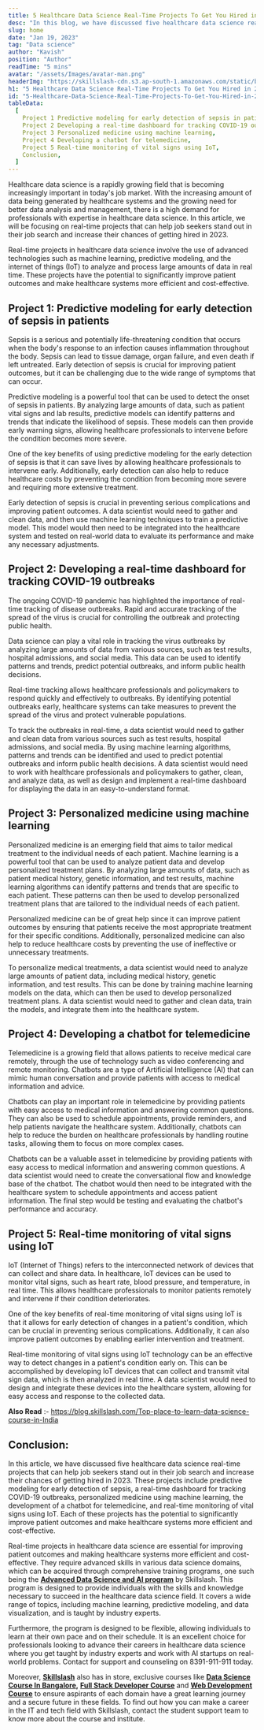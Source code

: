 ```yaml
---
title: 5 Healthcare Data Science Real-Time Projects To Get You Hired in 2023
desc: "In this blog, we have discussed five healthcare data science real-time projects that can help job seekers stand out in their job search "
slug: home
date: "Jan 19, 2023"
tag: "Data science"
author: "Kavish"
position: "Author"
readTime: "5 mins"
avatar: "/assets/Images/avatar-man.png"
headerImg: "https://skillslash-cdn.s3.ap-south-1.amazonaws.com/static/blog/5-health-care-real-time-projects-to-get-hired-at-2023.jpeg"
h1: "5 Healthcare Data Science Real-Time Projects To Get You Hired in 2023"
id: "5-Healthcare-Data-Science-Real-Time-Projects-To-Get-You-Hired-in-2023"
tableData:
  [
    Project 1 Predictive modeling for early detection of sepsis in patients,
    Project 2 Developing a real-time dashboard for tracking COVID-19 outbreaks,
    Project 3 Personalized medicine using machine learning,
    Project 4 Developing a chatbot for telemedicine,
    Project 5 Real-time monitoring of vital signs using IoT,
    Conclusion,
  ]
---
```


Healthcare data science is a rapidly growing field that is becoming increasingly important in today's job market. With the increasing amount of data being generated by healthcare systems and the growing need for better data analysis and management, there is a high demand for professionals with expertise in healthcare data science. In this article, we will be focusing on real-time projects that can help job seekers stand out in their job search and increase their chances of getting hired in 2023.

Real-time projects in healthcare data science involve the use of advanced technologies such as machine learning, predictive modeling, and the internet of things (IoT) to analyze and process large amounts of data in real time. These projects have the potential to significantly improve patient outcomes and make healthcare systems more efficient and cost-effective.

## Project 1: Predictive modeling for early detection of sepsis in patients

Sepsis is a serious and potentially life-threatening condition that occurs when the body's response to an infection causes inflammation throughout the body. Sepsis can lead to tissue damage, organ failure, and even death if left untreated. Early detection of sepsis is crucial for improving patient outcomes, but it can be challenging due to the wide range of symptoms that can occur.

Predictive modeling is a powerful tool that can be used to detect the onset of sepsis in patients. By analyzing large amounts of data, such as patient vital signs and lab results, predictive models can identify patterns and trends that indicate the likelihood of sepsis. These models can then provide early warning signs, allowing healthcare professionals to intervene before the condition becomes more severe.

One of the key benefits of using predictive modeling for the early detection of sepsis is that it can save lives by allowing healthcare professionals to intervene early. Additionally, early detection can also help to reduce healthcare costs by preventing the condition from becoming more severe and requiring more extensive treatment.

Early detection of sepsis is crucial in preventing serious complications and improving patient outcomes. A data scientist would need to gather and clean data, and then use machine learning techniques to train a predictive model. This model would then need to be integrated into the healthcare system and tested on real-world data to evaluate its performance and make any necessary adjustments.

## Project 2: Developing a real-time dashboard for tracking COVID-19 outbreaks

The ongoing COVID-19 pandemic has highlighted the importance of real-time tracking of disease outbreaks. Rapid and accurate tracking of the spread of the virus is crucial for controlling the outbreak and protecting public health.

Data science can play a vital role in tracking the virus outbreaks by analyzing large amounts of data from various sources, such as test results, hospital admissions, and social media. This data can be used to identify patterns and trends, predict potential outbreaks, and inform public health decisions.

Real-time tracking allows healthcare professionals and policymakers to respond quickly and effectively to outbreaks. By identifying potential outbreaks early, healthcare systems can take measures to prevent the spread of the virus and protect vulnerable populations.

To track the outbreaks in real-time, a data scientist would need to gather and clean data from various sources such as test results, hospital admissions, and social media. By using machine learning algorithms, patterns and trends can be identified and used to predict potential outbreaks and inform public health decisions. A data scientist would need to work with healthcare professionals and policymakers to gather, clean, and analyze data, as well as design and implement a real-time dashboard for displaying the data in an easy-to-understand format.

## Project 3: Personalized medicine using machine learning

Personalized medicine is an emerging field that aims to tailor medical treatment to the individual needs of each patient. Machine learning is a powerful tool that can be used to analyze patient data and develop personalized treatment plans. By analyzing large amounts of data, such as patient medical history, genetic information, and test results, machine learning algorithms can identify patterns and trends that are specific to each patient. These patterns can then be used to develop personalized treatment plans that are tailored to the individual needs of each patient.

Personalized medicine can be of great help since it can improve patient outcomes by ensuring that patients receive the most appropriate treatment for their specific conditions. Additionally, personalized medicine can also help to reduce healthcare costs by preventing the use of ineffective or unnecessary treatments.

To personalize medical treatments, a data scientist would need to analyze large amounts of patient data, including medical history, genetic information, and test results. This can be done by training machine learning models on the data, which can then be used to develop personalized treatment plans. A data scientist would need to gather and clean data, train the models, and integrate them into the healthcare system.

## Project 4: Developing a chatbot for telemedicine

Telemedicine is a growing field that allows patients to receive medical care remotely, through the use of technology such as video conferencing and remote monitoring. Chatbots are a type of Artificial Intelligence (AI) that can mimic human conversation and provide patients with access to medical information and advice.

Chatbots can play an important role in telemedicine by providing patients with easy access to medical information and answering common questions. They can also be used to schedule appointments, provide reminders, and help patients navigate the healthcare system. Additionally, chatbots can help to reduce the burden on healthcare professionals by handling routine tasks, allowing them to focus on more complex cases.

Chatbots can be a valuable asset in telemedicine by providing patients with easy access to medical information and answering common questions. A data scientist would need to create the conversational flow and knowledge base of the chatbot. The chatbot would then need to be integrated with the healthcare system to schedule appointments and access patient information. The final step would be testing and evaluating the chatbot's performance and accuracy.

## Project 5: Real-time monitoring of vital signs using IoT

IoT (Internet of Things) refers to the interconnected network of devices that can collect and share data. In healthcare, IoT devices can be used to monitor vital signs, such as heart rate, blood pressure, and temperature, in real time. This allows healthcare professionals to monitor patients remotely and intervene if their condition deteriorates.

One of the key benefits of real-time monitoring of vital signs using IoT is that it allows for early detection of changes in a patient's condition, which can be crucial in preventing serious complications. Additionally, it can also improve patient outcomes by enabling earlier intervention and treatment.

Real-time monitoring of vital signs using IoT technology can be an effective way to detect changes in a patient's condition early on. This can be accomplished by developing IoT devices that can collect and transmit vital sign data, which is then analyzed in real time. A data scientist would need to design and integrate these devices into the healthcare system, allowing for easy access and response to the collected data.

**Also Read** :- https://blog.skillslash.com/Top-place-to-learn-data-science-course-in-India

## Conclusion:

In this article, we have discussed five healthcare data science real-time projects that can help job seekers stand out in their job search and increase their chances of getting hired in 2023. These projects include predictive modeling for early detection of sepsis, a real-time dashboard for tracking COVID-19 outbreaks, personalized medicine using machine learning, the development of a chatbot for telemedicine, and real-time monitoring of vital signs using IoT. Each of these projects has the potential to significantly improve patient outcomes and make healthcare systems more efficient and cost-effective.

Real-time projects in healthcare data science are essential for improving patient outcomes and making healthcare systems more efficient and cost-effective. They require advanced skills in various data science domains, which can be acquired through comprehensive training programs, one such being the [**Advanced Data Science and AI program**](https://skillslash.com/advanced-data-science-and-ai-course-with-real-work-experience) by Skillslash. This program is designed to provide individuals with the skills and knowledge necessary to succeed in the healthcare data science field. It covers a wide range of topics, including machine learning, predictive modeling, and data visualization, and is taught by industry experts.

Furthermore, the program is designed to be flexible, allowing individuals to learn at their own pace and on their schedule. It is an excellent choice for professionals looking to advance their careers in healthcare data science where you get taught by industry experts and work with AI startups on real-world problems. Contact for support and counseling on 8391-911-911 today.

Moreover, **[Skillslash](https://skillslash.com/)** also has in store, exclusive courses like **[Data Science Course In Bangalore](https://skillslash.com/data-science-course-in-bangalore/),** **[Full Stack Developer Course](https://skillslash.com/full-stack-developer-course-in-bangalore)** and [**Web Development Course**](https://skillslash.com/full-stack-web-development-course) to ensure aspirants of each domain have a great learning journey and a secure future in these fields. To find out how you can make a career in the IT and tech field with Skillslash, contact the student support team to know more about the course and institute.
